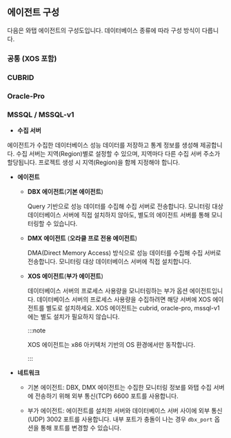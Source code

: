 ## 에이전트 구성

다음은 와탭 에이전트의 구성도입니다. 데이터베이스 종류에 따라 구성 방식이 다릅니다.

### 공통 (XOS 포함)
<ImgLang img='agent-xos-architecture.png' desc='에이전트 구성도' />

### CUBRID
<ImgLang img='dbx-install-agent-on-agent-server-cubrid.png' desc='에이전트 구성도 (CUBRID)' />

### Oracle-Pro
<ImgLang img='dbx-install-agent-on-db-server-dma.png' desc='에이전트 구성도 (Oracle-Pro)' />

### MSSQL / MSSQL-v1
<ImgLang img='agent-architecture.png' desc='에이전트 구성도 (MSSQL)' />


* **수집 서버**

에이전트가 수집한 데이터베이스 성능 데이터를 저장하고 통계 정보를 생성해 제공합니다.
수집 서버는 지역(Region)별로 설정할 수 있으며, 지역마다 다른 수집 서버 주소가 할당됩니다.
프로젝트 생성 시 지역(Region)을 함께 지정해야 합니다.

* **에이전트**

  * **DBX 에이전트**(**기본 에이전트**)
    
    Query 기반으로 성능 데이터를 수집해 수집 서버로 전송합니다. 모니터링 대상 데이터베이스 서버에 직접 설치하지 않아도, 별도의 에이전트 서버를 통해 모니터링할 수 있습니다.

  * **DMX 에이전트** (**오라클 프로 전용 에이전트**)
    
    DMA(Direct Memory Access) 방식으로 성능 데이터를 수집해 수집 서버로 전송합니다. 모니터링 대상 데이터베이스 서버에 직접 설치합니다.

  * **XOS 에이전트**(**부가 에이전트**)
    
    데이터베이스 서버의 프로세스 사용량을 모니터링하는 부가 옵션 에이전트입니다.
    데이터베이스 서버의 프로세스 사용량을 수집하려면 해당 서버에 XOS 에이전트를 별도로 설치하세요.
    XOS 에이전트는 cubrid, oracle-pro, mssql-v1에는 별도 설치가 필요하지 않습니다.

    :::note

    XOS 에이전트는 x86 아키텍처 기반의 OS 환경에서만 동작합니다.

    :::


* **네트워크**

  * 기본 에이전트: DBX, DMX 에이전트는 수집한 모니터링 정보를 와탭 수집 서버에 전송하기 위해 외부 통신(TCP) 6600 포트를 사용합니다.
  
  * 부가 에이전트: 에이전트를 설치한 서버와 데이터베이스 서버 사이에 외부 통신(UDP) 3002 포트를 사용합니다. 내부 포트가 충돌이 나는 경우 `dbx_port` 옵션을 통해 포트를 변경할 수 있습니다.